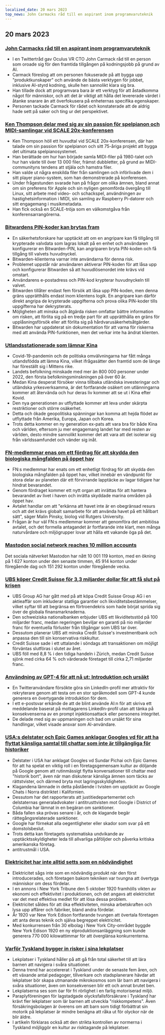 ```yaml
---
localized_date: 20 mars 2023
top_news: John Carmacks råd till en aspirant inom programvaruteknik
---
```




<CallToAction />

<Steps>

## 20 mars 2023

### [John Carmacks råd till en aspirant inom programvaruteknik](https://twitter.com/ID_AA_Carmack/status/1637087219591659520?ref=hackernewsgpt.com)

- I en Twittertråd gav Oculus VR CTO John Carmack råd till en person som oroade sig för den framtida tillgången på kodningsjobb på grund av AI.
- Carmack föreslog att om personen fokuserade på att bygga upp "produktkunskaper" och använde de bästa verktygen för jobbet, inklusive AI-styrd kodning, skulle hen sannolikt klara sig bra.
- Han tillade dock att programvara bara är ett verktyg för att åstadkomma något för människor, och att det är viktigt att hålla det levererade värdet i åtanke snarare än att överfokusera på enheternas specifika egenskaper.
- Personen tackade Carmack för rådet och konstaterade att de aldrig hade sett på saker och ting ur det perspektivet.

### [Ken Thompson delar med sig av sin passion för spelpianon och MIDI-samlingar vid SCALE 20x-konferensen](https://www.youtube.com/watch?v=kaandEt_pKw&ref=hackernewsgpt.com)

- Ken Thompson höll ett huvudtal vid SCALE 20x-konferensen, där han talade om sin passion för spelpianon och sitt 75-åriga projekt att bygga det ultimata spelpianosystemet.
- Han berättade om hur han började samla MIDI-filer på 1980-talet och hur han växte till över 13 000 filer, främst dubbletter, på grund av MIDI-communityns tendens att stjäla och hamstra filer.
- Han valde ut några enskilda filer från samlingen och införlivade dem i sitt player piano-system, som han demonstrerade på konferensen.
- Under frågestunden svarade han på frågor om olika ämnen, bland annat om sin preferens för Apple och sin nyligen genomförda övergång till Linux, sitt arbete med video- och schackspel, användningen av hastighetsinformation i MIDI, sin samling av Raspberry Pi-datorer och sitt engagemang i musikmetadata.
- Han fick också en SCALE-tröja som en välkomstgåva från konferensarrangörerna.

### [Bitwardens PIN-koder kan brytas fram](https://ambiso.github.io/bitwarden-pin/?ref=hackernewsgpt.com)

- En säkerhetsforskare har upptäckt att om en angripare kan få tillgång till krypterade valvdata som lagras lokalt på en enhet och användaren konfigurerar en Bitwarden-PIN, kan angriparen bryta PIN-koden och få tillgång till valvets huvudnyckel.
- Bitwarden-klienterna varnar inte användarna för denna risk.
- Problemet uppstår när användaren aktiverar PIN-koden för att låsa upp och konfigurerar Bitwarden så att huvudlösenordet inte krävs vid omstart.
- Användarens e-postadress och PIN-kod krypterar huvudnyckeln till valvet.
- Bitwarden tillåter endast fem försök att låsa upp PIN-koden, men denna gräns upprätthålls endast inom klientens logik. En angripare kan därför direkt angripa de krypterade uppgifterna och prova olika PIN-koder tills uppgifterna har dekrypterats.
- Möjligheten att minska och åtgärda risken omfattar bättre information om risken, att förlita sig på en tredje part för att upprätthålla en gräns för upplåsningsförsök eller att förlita sig på hårdvarusäkerhetsåtgärder.
- Bitwarden har uppdaterat sin dokumentation för att varna för riskerna med att använda PIN-funktionen, men det verkar inte ha ändrat klienten.

### [Utlandsstationerade som lämnar Kina](https://www.persuasion.community/p/leaving-china?ref=hackernewsgpt.com)

- Covid-19-pandemin och de politiska omvälvningarna har fått många utlandsfödda att lämna Kina, vilket ifrågasätter den framtid som de länge har föreställt sig i Mittens rike.
- Landets befolkning minskade med mer än 800 000 personer under 2022, den första befolkningsminskningen på över 60 år.
- Medan Kina desperat försöker vinna tillbaka utländska investeringar och utländska yrkesverksamma, är det fortfarande osäkert om utlänningarna kommer att återvända och hur deras liv kommer att se ut i Kina efter Kovid.
- Den nya generationen av utflyttade kommer att leva under skärpta restriktioner och större osäkerhet.
- Detta och ökade geopolitiska spänningar kan komma att hejda flödet av utflyttade från Amerika, Europa, Japan och Korea.
- Trots detta kommer en ny generation ex-pats att vara bra för både Kina och världen, eftersom ju mer engagemang landet har med resten av världen, desto mindre sannolikt kommer det att vara att det isolerar sig från världssamfundet och vänder sig inåt.

### [FN-medlemmar enas om ett fördrag för att skydda den biologiska mångfalden på öppet hav](https://apnews.com/article/un-oceans-biodiversity-treaty-0b024fa07e8c1947236d8b8491ebf92c?ref=hackernewsgpt.com)

- FN:s medlemmar har enats om ett enhetligt fördrag för att skydda den biologiska mångfalden på öppet hav, vilket innebär en vändpunkt för stora delar av planeten där ett förvirrande lapptäcke av lagar tidigare har hindrat bevarandet.
- Genom fördraget kommer ett nytt organ att inrättas för att hantera bevarandet av livet i haven och inrätta skyddade marina områden på öppet hav.
- Avtalet handlar om att "erkänna att havet inte är en obegränsad resurs och att det krävs globalt samarbete för att använda havet på ett hållbart sätt", säger Malin Pinsky, biolog vid Rutgers University.
- Frågan är hur väl FN:s medlemmar kommer att genomföra det ambitiösa avtalet, och det formella antagandet är fortfarande inte klart, men många naturvårdare och miljögrupper lovar att hålla ett vakande öga på det.

### [Mastodon social network reaches 10 million accounts](https://mastodon.social/@mastodonusercount/110051957865629817?ref=hackernewsgpt.com)

Det sociala nätverket Mastodon har nått 10 001 119 konton, med en ökning på 1 627 konton under den senaste timmen, 45 914 konton under föregående dag och 151 292 konton under föregående vecka.

### [UBS köper Credit Suisse för 3,3 miljarder dollar för att få slut på krisen](https://www.bloomberg.com/news/articles/2023-03-19/ubs-agrees-to-buy-credit-suisse-in-historic-deal-to-end-crisis?ref=hackernewsgpt.com)

- UBS Group AG har gått med på att köpa Credit Suisse Group AG i en aktieaffär som inkluderar statliga garantier och likviditetsbestämmelser, vilket syftar till att begränsa en förtroendekris som hade börjat sprida sig över de globala finansmarknaderna.
- Den schweiziska nationalbanken erbjuder UBS ett likviditetsstöd på 100 miljarder franc, medan regeringen beviljar en garanti på nio miljarder franc för eventuella förluster från tillgångar som UBS tar över.
- Dessutom planerar UBS att minska Credit Suisse's investmentbank och anpassa den till sin konservativa riskkultur.
- Credit Suisse sade i ett uttalande i söndags att transaktionen om möjligt förväntas slutföras i slutet av året.
- UBS föll med 8,8 % i den tidiga handeln i Zürich, medan Credit Suisse sjönk med cirka 64 % och värderade företaget till cirka 2,71 miljarder franc.

### [Användning av GPT-4 för att nå ut: Introduktion och ursäkt](https://twitter.com/brdskggs/status/1637114268876144640?ref=hackernewsgpt.com)

- En Twitteranvändare försökte göra sin LinkedIn-profil mer attraktiv för rekryterare genom att testa om en stor språkmodell som GPT-4 kunde generera en övertygande introduktion för dem.
- I ett e-postsvar erkände de att de blint använde AI:n för att skriva ett meddelande baserat på mottagarens LinkedIn-profil utan att tänka på konsekvenserna av en prompt injektionsattack eller personens integritet.
- De delade med sig av uppmaningen och bad om ursäkt för sina handlingar, vilket visade ansvar som AI-användare.

### [USA:s delstater och Epic Games anklagar Googles vd för att ha flyttat känsliga samtal till chattar som inte är tillgängliga för historiker](http://www.fosspatents.com/2023/03/us-states-epic-games-others-accuse.html?ref=hackernewsgpt.com)

- Delstater i USA har anklagat Googles vd Sundar Pichai och Epic Games för att ha spelat en viktig roll i en företagsgemensam kultur av döljande på Google genom att rutinmässigt flytta konversationer till chattar med "historik bort", även när man diskuterar känsliga ämnen som täcks av rättstvister, och därmed bryta mot lagringsskyldigheten.
- Klagandena lämnade in detta påstående i tvisten om upptäckt av Google Chats i Norra distriktet i Kalifornien.
- Dessutom har det rapporterats att justitiedepartementet och delstaternas generaladvokater i antitrusttvisten mot Google i District of Columbia har lämnat in en begäran om sanktioner.
- Båda fallen ska prövas senare i år, och de klagande begär rättegångsrelaterade sanktioner.
- Google har förnekat alla oegentligheter eller skador som svar på ett domstolsbeslut.
- Trots detta kan företagets systematiska undvikande av upptäcktsskyldigheter leda till allvarliga påföljder och påverka kritiska amerikanska företag.
- antitrustmål i USA.

### [Elektricitet har inte alltid setts som en nödvändighet](https://www.smithsonianmag.com/smart-news/people-had-to-be-convinced-of-the-usefulness-of-electricity-21221094/?ref=hackernewsgpt.com)

- Elektricitet sågs inte som en nödvändig produkt när den först introducerades, och företagen bakom tekniken var tvungna att övertyga människor om dess fördelar.
- I en annons i New York Tribune den 5 oktober 1920 framhölls vikten av ekonomi och effektivitet i produktionen, och det angavs att elektricitet var det mest effektiva medlet för att lösa dessa problem.
- Elektricitet såldes för att öka effektiviteten, minska arbetskraften och lysa upp affärer och fabriker, bland andra fördelar.
- År 1920 var New York Edison fortfarande tvungen att övertala företagen att anta deras teknik och själva begreppet elektricitet.
- Med konkurrensen från 30 elbolag i New York City-området byggde New York Edison 1920 en ny elproduktionsanläggning som kunde generera 770 000 kilowattimmar för att överglänsa konkurrenterna.

### [Varför Tyskland bygger in risker i sina lekplatser](https://www.theguardian.com/world/2021/oct/24/why-germany-is-building-risk-into-its-playgrounds?ref=hackernewsgpt.com)

- Lekplatser i Tyskland håller på att gå från total säkerhet till att lära barnen att navigera i svåra situationer.
- Denna trend har accelererat i Tyskland under de senaste fem åren, och ett växande antal pedagoger, tillverkare och stadsplanerare hävdar att lekplatser bör skapa utmanande mikrokosmos som lär barn att navigera i svåra situationer, även om konsekvensen blir ett och annat brutet ben.
- Lekplatserna ses som öar för fri rörlighet i en farlig motoriserad miljö.
- Paraplyföreningen för lagstadgade olycksfallsförsäkrare i Tyskland har krävt fler lekplatser som lär barnen att utveckla "riskkompetens". Även försäkringsbolagen är överens om att barn som tidigt förbättrat sin motorik på lekplatser är mindre benägna att råka ut för olyckor när de blir äldre.
- I artikeln förklaras också att den strikta kontrollen av normerna i Tyskland möjliggör en kultur av risktagande på lekplatser.

</Steps>
